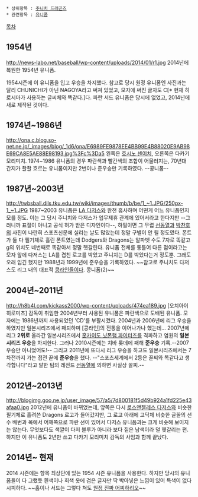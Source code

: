  * 상위항목 : [[주니치 드래곤즈]]
 * 관련항목 : [[유니폼]]

[[목차]]
== 1954년 ==
http://news-labo.net/baseball/wp-content/uploads/2014/01/r1.jpg
2014년에 복원한 1954년 유니폼.

1954시즌에 이 유니폼을 입고 우승을 차지했다. 참고로 당시 원정 유니폼엔 사진과는 달리 CHUNICHI가 아닌 NAGOYA라고 써져 있었고, 모자에 써진 글자도 C[* 현재 히로시마가 사용하는 글씨체와 똑같다.]다. 파란 서드 유니폼은 당시에 없었고, 2014년에 새로 제작된 것이다.

== 1974년~1986년 ==
http://ona.c.blog.so-net.ne.jp/_images/blog/_1d6/ona/E6989FE9878EE4BB99E4B88020E9AB98E69CA8E5AE88E98193.jpg%3Fc%3Da5
왼쪽은 [[호시노 센이치]], 오른쪽은 다카기 모리미치.
1974~1986 유니폼의 경우 파란색과 빨간색의 조합이 어울러지는, 70년대 간지가 좔좔 흐르는 유니폼이지만 2번이나 준우승만 기록하였다. --콩니폼--

== 1987년~2003년 ==
http://twbsball.dils.tku.edu.tw/wiki/images/thumb/b/be/1_~1.JPG/250px-1_~1.JPG
1987~2003 유니폼은 [[LA 다저스]]와 완전 흡사하며 어떤게 어느 유니폼인지 모를 정도. 이는 그 당시 주니치와 다저스가 업무제휴 관계에 있어서라고 한다지만 --그러니까 표절이 아니고 공식 허가 받은 디자인이다--, 하필이면 그 무렵 [[선동열]]과 [[박찬호]]의 사진이 나란히 스포츠신문에 실리는 날도 많았는데 정말 구별이 안 될 정도였다. 폰트가 둘 다 필기체로 흘린 폰트였는데 Dodgers와 Dragons는 알파벳 수도 7자로 똑같고 g의 위치도 네번째로 똑같아서 정말 헷갈린다. 유니폼 전체를 통틀어 다른 점이라고는 모자 앞에 다저스는 LA를 겹친 로고를 박았고 주니치는 D를 박았다는거 정도뿐. 그래도 오래 입긴 했지만 1988년과 1999년에 준우승을 기록하였다. ~~참고로 주니치도 다저스도 리그 내의 대표적 [[콩라인]]들이다. 콩니폼(2)~~

== 2004년~2011년 ==
http://h8b4l.com/kickass2000/wp-content/uploads/474ea189.jpg
[오치아이 히로미츠] 감독이 취임한 2004년부터 사용된 유니폼은 파란색으로 도배된 유니폼. 모자에는 1986년까지 사용되었던 'CD'를 부활시켰다. 2004년과 2006년에 리그 우승을 하였지만 일본시리즈에서 패퇴하며 [콩라인]의 전통을 이어나가나 했는데... 2007년에 리그 '''2위로''' 올라간 일본시리즈에서 [[홋카이도 닛폰햄 파이터즈]]를 격파하고 염원의 '''일본시리즈 우승'''을 차지한다. 그러나 2010시즌에는 치바 롯데에 패해 '''준우승''' 기록.--2007 우승만 아니었어도!-- 그리고 2011년에 또다시 리그 우승을 하고도 일본시리즈에서는 7차전까지 가는 접전 끝에 '''준우승'''을 했다. --"스포츠세계에서 2등은 꼴찌와 똑같다고 생각합니다"라고 말한 팀의 레전드 [[선동열]]에 의하면 사실상 꼴찌.--

== 2012년~2013년 ==
http://blogimg.goo.ne.jp/user_image/57/a5/7d800181f5d49b924a1fd225e43afaa0.jpg
2012년에 유니폼이 바뀌었는데, 앞쪽은 다시 [[로스앤젤레스 다저스]]와 비슷한 필기체로 흘려쓴 Dragons 로고가 들어갔지만, 그 로고 아래에 고딕체 비슷한 글꼴의 선수 배번과 목에서 어깨쪽으로 파란 선이 있어서 다저스 유니폼과는 크게 비슷해 보이지는 않는다. 무엇보다도 색깔이 다저 블루가 아니라 보다 짙은 남색이라 덜 헷갈리는 편. 하지만 이 유니폼도 2년만 쓰고 다카기 모리미치 감독의 사임과 함께 끝났다.

== 2014년~ 현재 ==
2014 시즌에는 항목 최상단에 있는 1954 시즌 유니폼을 사용한다. 하지만 당시의 유니폼들이 다 그랬듯 흰색이나 회색 옷에 검은 글자만 딱 박아넣은 느낌이 있어 특색이 없다시피하다. ~~홈이나 서드는 그렇다 쳐도 [[사이타마 세이부 라이온즈|원정 진짜 어찌하리오]]~~
